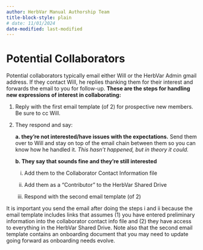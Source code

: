 ```yaml
---
author: HerbVar Manual Authorship Team
title-block-style: plain
# date: 11/01/2024
date-modified: last-modified
---
```


# Potential Collaborators

Potential collaborators typically email either Will or the HerbVar Admin gmail address. If they contact Will, he replies thanking them for their interest and forwards the email to you for follow-up. **These are the steps for handling new expressions of interest in collaborating:**     

1. Reply with the first email template (of 2) for prospective new members. Be sure to cc Will.

2. They respond and say:

    **a. they’re not interested/have issues with the expectations.** Send them over to Will and stay on top of the email chain between them so you can know how he handled it. *This hasn’t happened, but in theory it could.*

    **b. They say that sounds fine and they’re still interested**

      i. Add them to the Collaborator Contact Information file

      ii. Add them as a “Contributor” to the HerbVar Shared Drive

      iii. Respond with the second email template (of 2)

It is important you send the email after doing the steps i and ii because the email template includes links that assumes (1) you have entered preliminary information into the collaborator contact info file and (2) they have access to everything in the HerbVar Shared Drive. Note also that the second email template contains an onboarding document that you may need to update going forward as onboarding needs evolve.


